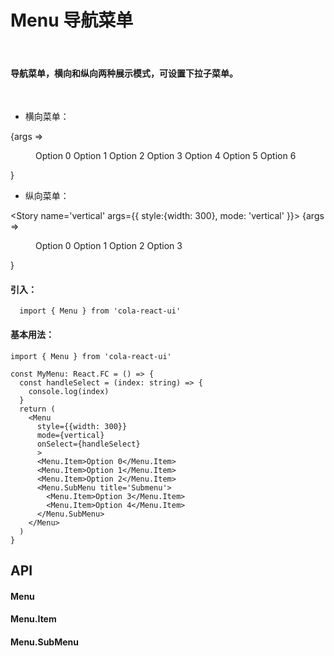 

<Meta title="Menu 导航菜单" 
  component={Menu}
  />

# Menu 导航菜单
<br/>

#### 导航菜单，横向和纵向两种展示模式，可设置下拉子菜单。
<br/>

+ 横向菜单：

<Story name='horizontal' args={{}}>
  {args => 
  <Menu {...args}>
    <Menu.Item>Option 0</Menu.Item>
    <Menu.Item>Option 1</Menu.Item>
    <Menu.Item>Option 2</Menu.Item>
    <Menu.SubMenu title='Submenu'>
      <Menu.Item>Option 3</Menu.Item>
      <Menu.Item>Option 4</Menu.Item>
      <Menu.Item>Option 5</Menu.Item>
      <Menu.Item>Option 6</Menu.Item>
    </Menu.SubMenu>
  </Menu>}
</Story>


+ 纵向菜单：

<Story name='vertical' args={{
  style:{width: 300},
  mode: 'vertical'
}}>
  {args => 
  <Menu {...args}>
    <Menu.Item>Option 0</Menu.Item>
    <Menu.Item>Option 1</Menu.Item>
    <Menu.SubMenu title='Submenu'>
      <Menu.Item>Option 2</Menu.Item>
    <Menu.Item>Option 3</Menu.Item>
    </Menu.SubMenu>
  </Menu>}
</Story>

<br/>

#### 引入：
```tsx
  import { Menu } from 'cola-react-ui'
```
#### 基本用法：
```tsx
import { Menu } from 'cola-react-ui'

const MyMenu: React.FC = () => {
  const handleSelect = (index: string) => {
    console.log(index)
  }
  return (
    <Menu 
      style={{width: 300}}
      mode={vertical}
      onSelect={handleSelect}
      >
      <Menu.Item>Option 0</Menu.Item>
      <Menu.Item>Option 1</Menu.Item>
      <Menu.Item>Option 2</Menu.Item>
      <Menu.SubMenu title='Submenu'>
        <Menu.Item>Option 3</Menu.Item>
        <Menu.Item>Option 4</Menu.Item>
      </Menu.SubMenu>
    </Menu>
  )
}
```


## API
#### Menu
<Props of={Menu} />

#### Menu.Item
<Props of={Menu.Item} />

#### Menu.SubMenu
<Props of={Menu.SubMenu} />




